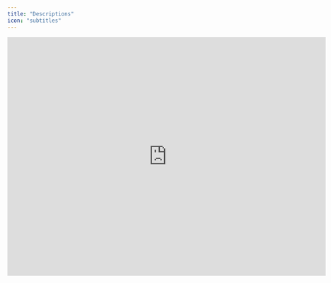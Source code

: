 ```yaml
---
title: "Descriptions"
icon: "subtitles"
---
```


<iframe width="720" height="540" src="https://www.loom.com/embed/f5a28d048b9043dc9a1b6a3261bf9167?sid=ec4728fb-ef58-4a77-b510-5c06d3b0c764" frameborder="0" webkitallowfullscreen mozallowfullscreen allowfullscreen />

## Overview

Admins and Editors can add descriptions to rows, groups, and calculations to improve collaboration and transparency. These descriptions are intentionally primitive, enabling teams to use them for various purposes. Common applications include noting forecast assumptions or offering additional context to budget contributors.

## Basics

### Setting descriptions

Descriptions can be added to rows, groups, and calculations by selecting the information icon. This opens a dialog box allowing you to enter free text explaining the purpose of the specific component. Once a description is added, it becomes visible to other users who can view it by hovering over the icon, which displays a tooltip containing the description.

### Descriptions on templates

By design, descriptions cannot be set on components in an instance sheet after a tab breakdown. This approach lets finance teams centrally describe a component's purpose, enabling more efficient and streamlined communication with budget contributors.
